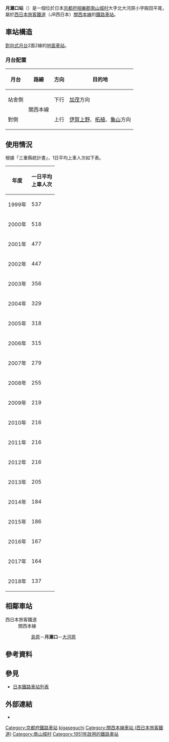 {{日本車站資訊
|公司色     = #0072bc
|文字色     = 
|站名       = 月瀨口站
|圖片       = <!-- 檔案不存在 JR月ヶ瀬口駅駅舎.jpg -->
|pxl       = 
|圖片說明   = 站舍
|日文原名   = 月ケ瀬口
|平假名     = つきがせぐち
|羅馬拼音   = Tsukigaseguchi
|副站名     = 
|電報略號   = ツキ
|所在地     = {{JPN}}[[京都府|京都府]][[相樂郡|相樂郡]][[南山城村|南山城村]]大字北大河原<br/>小字殿田平尾
|坐標       = {{coord|34|45|46.09|N|136|1|25.33|E|display=inline,title}}
|車站構造   = [[地面車站|地面車站]]
|月台配置   = 2面2線
|啟用年月日 = 1951年（[[昭和|昭和]]26年）12月28日
|廢站年月日 = 
|乘客人數   = 137
|上下車人次 = 
|統計年度   = 2018年
|轉車       = 
|備註       = 簡易委託站<br />設有{{link-ja|車站收入管理系統|駅収入管理システム|POS終端}}
|全寬備註   = 
|adjacent = {{Adjacent stations|system=西日本旅客鐵道近畿地域路線|line=KV|left=大河原|right=島原|note-left=4.0km|note-mid=距離[[名古屋站|名古屋]]104.8km<br />距離[[龜山站_(三重縣)|龜山]]44.9km|note-right=3.0km}}
}}

'''月瀨口站'''（{{jpn|j=月ケ瀬口駅|hg=つきがせぐちえき|rm=Tsukigaseguchi eki|f=y}}）是一個位於日本[[京都府|京都府]][[相樂郡|相樂郡]][[南山城村|南山城村]]大字北大河原小字殿田平尾，屬於[[西日本旅客鐵道|西日本旅客鐵道]]（JR西日本）[[關西本線|關西本線]]的[[鐵路車站|鐵路車站]]。

== 車站構造 ==
[[對向式月台|對向式月台]]2面2線的[[地面車站|地面車站]]。

=== 月台配置 ===
{| rules="rows" class="wikitable"
!月台!!路線!!方向!!目的地
|-
! 站舍側
| rowspan="2"| '''{{JR西路線記號|K|V}}''' 關西本線
| style="text-align:center" | 下行
| [[加茂站_(京都府)|加茂]]方向
|-
! 對側
| style="text-align:center" | 上行
| [[伊賀上野站|伊賀上野]]、[[柘植站|柘植]]、[[龜山站_(三重縣)|龜山]]方向
|}<!-- 上記の方面表記は駅掲示時刻表の表記に合わせ、加茂駅に合わせて、伊賀上野を付け加えたものである。 --->

== 使用情況 ==
根據「三重縣統計書」，1日平均上車人次如下表。
{| class="wikitable" style="text-align:center; font-size: 85%;"
|-
! 年度 !! 一日平均<br/>上車人次
|-
| 1999年 || 537
|-
| 2000年 || 518
|-
| 2001年 || 477
|-
| 2002年 || 447
|-
| 2003年 || 356
|-
| 2004年 || 329
|-
| 2005年 || 318
|-
| 2006年 || 315
|-
| 2007年 || 279
|-
| 2008年 || 255
|-
| 2009年 || 219
|-
| 2010年 || 216
|-
| 2011年 || 216
|-
| 2012年 || 216
|-
| 2013年 || 205
|-
| 2014年 || 184
|-
| 2015年 || 186
|-
| 2016年 || 167
|-
| 2017年 || 164
|-
| 2018年 || 137
|}

== 相鄰車站 ==
; 西日本旅客鐵道
: '''{{JR西路線記號|K|V}}''' 關西本線
:: [[島原站_(三重縣)|島原]]－'''月瀨口'''－[[大河原站_(京都府)|大河原]]

== 參考資料 ==
{{Reflist}}

== 參見 ==
* [[日本鐵路車站列表|日本鐵路車站列表]]

== 外部連結 ==
* {{外部連結/JR西日本車站|0620811|月瀨口|京都府}}

{{關西本線 (JR西日本)}}

{{DEFAULTSORT:Tsukigaseguchi}}
[[Category:京都府鐵路車站|Category:京都府鐵路車站]]
[[Category:日本鐵路車站_Tsu|kigaseguchi]]
[[Category:關西本線車站_(西日本旅客鐵道)|Category:關西本線車站 (西日本旅客鐵道)]]
[[Category:南山城村|Category:南山城村]]
[[Category:1951年啟用的鐵路車站|Category:1951年啟用的鐵路車站]]